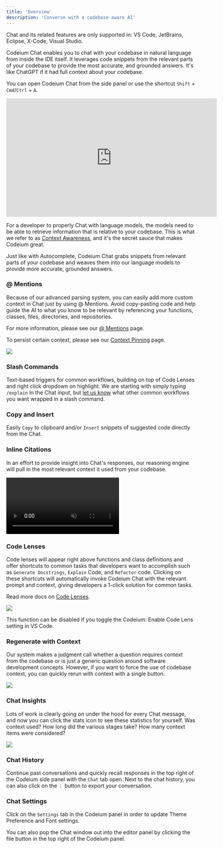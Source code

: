 ```yaml
---
title: 'Overview'
description: 'Converse with a codebase-aware AI'
---
```


<Note>
Chat and its related features are only supported in: VS Code, JetBrains, Eclipse, X-Code, Visual Studio.
</Note>

Codeium Chat enables you to chat with your codebase in natural language from inside the IDE itself. It leverages code snippets from the relevant parts of your codebase to provide the most accurate, and grounded answers. It's like ChatGPT if it had full context about your codebase. 

You can open Codeium Chat from the side panel or use the shortcut `Shift` + `Cmd`/`Ctrl` + `A`.

<iframe width="560" height="315" src="https://www.youtube.com/embed/0I0HAeZGKjQ?si=qjy6UtoVs9_SFnnE" title="YouTube video player" frameborder="0" allow="accelerometer; autoplay; clipboard-write; encrypted-media; gyroscope; picture-in-picture; web-share" referrerpolicy="strict-origin-when-cross-origin" allowfullscreen></iframe>

For a developer to properly Chat with language models, the models need to be able to retrieve information that is relative to your codebase. This is what we refer to as [Context Awareness](/contextawareness/overview.mdx), and it's the secret sauce that makes Codeium great.

Just like with Autocomplete, Codeium Chat grabs snippets from relevant parts of your codebase and weaves them into our language models to provide more accurate, grounded answers.


### @ Mentions 

Because of our advanced parsing system, you can easily add more custom context in Chat just by using @ Mentions. Avoid copy-pasting code and help guide the AI to what you know to be relevant by referencing your functions, classes, files, directories, and repositories.

For more information, please see our [@ Mentions](/chat/atmentions) page.

To persist certain context, please see our [Context Pinning](/contextawareness/contextpinning) page.

<img src="https://exafunction.github.io/public/chat/chat_mentions_announce.gif"/>

### Slash Commands

Text-based triggers for common workflows, building on top of Code Lenses and right click dropdown on highlight. We are starting with simply typing `/explain` in the Chat input, but [let us know](https://codeium.canny.io/feature-requests/) what other common workflows you want wrapped in a slash command.

### Copy and Insert

Easily `Copy` to clipboard and/or `Insert` snippets of suggested code directly from the Chat.

### Inline Citations

In an effort to provide insight into Chat's responses, our reasoning engine will pull in the most relevant context it used from your codebase.

<video
  autoPlay
  muted
  loop
  playsInline
  className="w-full aspect-video"
  src="https://exafunction.github.io/public/videos/chat/inline-citations.mp4">
</video>

### Code Lenses

Code lenses will appear right above functions and class definitions and offer shortcuts to common tasks that developers want to accomplish such as `Generate Docstrings`, `Explain` Code, and `Refactor` code. Clicking on these shortcuts will automatically invoke Codeium Chat with the relevant prompt and context, giving developers a 1-click solution for common tasks. 

Read more docs on [Code Lenses](/chat/codelenses).

<img src="https://help.codeium.com/hc/article_attachments/27458772589979"/>

<Note>This function can be disabled if you toggle the Codeium: Enable Code Lens setting in VS Code.</Note>

### Regenerate with Context

Our system makes a judgment call whether a question requires context from the codebase or is just a generic question around software development concepts. However, if you want to force the use of codebase context, you can quickly rerun with context with a single button.

<img src="https://exafunction.github.io/public/images/chat/regenerate-with-context.png"/>

### Chat Insights

Lots of work is clearly going on under the hood for every Chat message, and now you can click the stats icon to see these statistics for yourself. Was context used? How long did the various stages take? How many context items were considered?

<img src="https://exafunction.github.io/public/images/chat/stats.png"/> 

### Chat History 

Continue past conversations and quickly recall responses in the top right of the Codeium side panel with the `Chat` tab open. Next to the chat history, you can also click on the `⋮` button to export your conversation.

### Chat Settings

Click on the `Settings` tab in the Codeium panel in order to update Theme Preference and Font settings. 

You can also pop the Chat window out into the editor panel by clicking the file button in the top right of the Codeium panel. 
